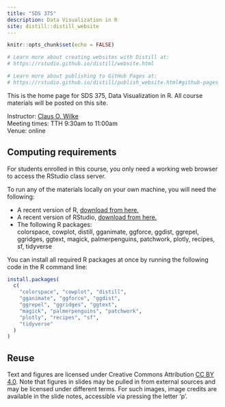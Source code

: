 ```yaml
---
title: "SDS 375"
description: Data Visualization in R
site: distill::distill_website
---
```


```r
knitr::opts_chunk$set(echo = FALSE)

# Learn more about creating websites with Distill at:
# https://rstudio.github.io/distill/website.html

# Learn more about publishing to GitHub Pages at:
# https://rstudio.github.io/distill/publish_website.html#github-pages

```

This is the home page for SDS 375, Data Visualization in R. All course materials will be posted on this site.

Instructor: [Claus O. Wilke](https://clauswilke.com)  
Meeting times: TTH 9:30am to 11:00am  
Venue: online  


## Computing requirements

For students enrolled in this course, you only need a working web browser to access the RStudio class server.

To run any of the materials locally on your own machine, you will need the following:

- A recent version of R, [download from here.](https://cloud.r-project.org/)
- A recent version of RStudio, [download from here.](https://rstudio.com/products/rstudio/download/#download)
- The following R packages:    
  colorspace, cowplot, distill, gganimate, ggforce, ggdist, ggrepel, ggridges, ggtext, magick, palmerpenguins, patchwork, plotly, recipes, sf, tidyverse
  
  
You can install all required R packages at once by running the following code in the R command line:

```r
install.packages(
  c(
    "colorspace", "cowplot", "distill",
    "gganimate", "ggforce", "ggdist",
    "ggrepel", "ggridges", "ggtext",
    "magick", "palmerpenguins", "patchwork",
    "plotly", "recipes", "sf",
    "tidyverse"
  )
)
```

## Reuse {.appendix}

Text and figures are licensed under Creative Commons Attribution [CC BY 4.0](https://creativecommons.org/licenses/by/4.0/). Note that figures in slides may be pulled in from external sources and may be licensed under different terms. For such images, image credits are available in the slide notes, accessible via pressing the letter 'p'.